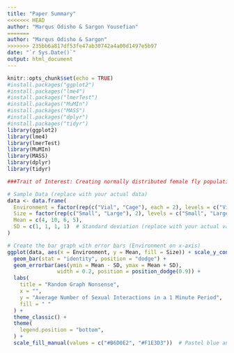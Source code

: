 ```yaml
---
title: "Paper Summary"
<<<<<<< HEAD
author: "Marqus Odisho & Sargon Yousefian"
=======
author: "Marqus Odisho & Sargon"
>>>>>>> 235bb6a817df53fe47ab30742a4a00d1497e5b97
date: "`r Sys.Date()`"
output: html_document
---
```


```r
knitr::opts_chunk$set(echo = TRUE)
#install.packages("ggplot2")
#install.packages("lme4")
#install.packages("lmerTest")
#install.packages("MuMIn")
#install.packages("MASS")
#install.packages("dplyr")
#install.packages("tidyr")
library(ggplot2)
library(lme4)
library(lmerTest)
library(MuMIn)
library(MASS)
library(dplyr)
library(tidyr)
```

```r
###Trait of Interest: Creating normally distributed female fly populations with average value corresponding to their average number of sexual interactions. Four populations corresponding to the 4 different combinations between female fly size and environment type. (small females in cages, small females in vials, large females in cages, large females in vials)

# Sample Data (replace with your actual data)
data <- data.frame(
  Environment = factor(rep(c("Vial", "Cage"), each = 2), levels = c("Vial", "Cage")),
  Size = factor(rep(c("Small", "Large"), 2), levels = c("Small", "Large")),
  Mean = c(4, 10, 6, 5),
  SD = c(1, 1, 1, 1)  # Standard deviation (replace with your actual values)
)

# Create the bar graph with error bars (Environment on x-axis)
ggplot(data, aes(x = Environment, y = Mean, fill = Size)) + scale_y_continuous(breaks=c(0,2,4,6,8,10)) +
  geom_bar(stat = "identity", position = "dodge") +
  geom_errorbar(aes(ymin = Mean - SD, ymax = Mean + SD), 
                width = 0.2, position = position_dodge(0.9)) +
  labs(
    title = "Random Graph Nonsense",
    x = "",
    y = "Average Number of Sexual Interactions in a 1 Minute Period",
    fill = " " 
  ) +
  theme_classic() +
  theme(
    legend.position = "bottom",
  ) +
  scale_fill_manual(values = c("#B6D0E2", "#F1E3D3"))  # Pastel blue and yellow
```

